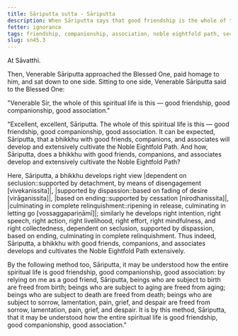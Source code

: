 ```yaml
---
title: Sāriputta sutta - Sāriputta
description: When Sāriputta says that good friendship is the whole of the spiritual life, the Buddha agrees, explaining that good friendship is the basis for the development of the Noble Eightfold Path.
fetter: ignorance
tags: friendship, companionship, association, noble eightfold path, seclusion, dispassion, cessation, relinquishment, sn, sn45-56, sn45
slug: sn45.3
---
```


At Sāvatthi.

Then, Venerable Sāriputta approached the Blessed One, paid homage to him, and sat down to one side. Sitting to one side, Venerable Sāriputta said to the Blessed One:

"Venerable Sir, the whole of this spiritual life is this — good friendship, good companionship, good association."

"Excellent, excellent, Sāriputta. The whole of this spiritual life is this — good friendship, good companionship, good association. It can be expected, Sāriputta, that a bhikkhu with good friends, companions, and associates will develop and extensively cultivate the Noble Eightfold Path. And how, Sāriputta, does a bhikkhu with good friends, companions, and associates develop and extensively cultivate the Noble Eightfold Path?

Here, Sāriputta, a bhikkhu develops right view |dependent on seclusion::supported by detachment, by means of disengagement [vivekanissita]|, |supported by dispassion::based on fading of desire [virāganissita]|, |based on ending::supported by cessation [nirodhanissita]|, |culminating in complete relinquishment::ripening in release, culminating in letting go [vossaggapariṇāmī]|; similarly he develops right intention, right speech, right action, right livelihood, right effort, right mindfulness, and right collectedness, dependent on seclusion, supported by dispassion, based on ending, culminating in complete relinquishment. Thus indeed, Sāriputta, a bhikkhu with good friends, companions, and associates develops and cultivates the Noble Eightfold Path extensively.

By the following method too, Sāriputta, it may be understood how the entire spiritual life is good friendship, good companionship, good association: by relying on me as a good friend, Sāriputta, beings who are subject to birth are freed from birth; beings who are subject to aging are freed from aging; beings who are subject to death are freed from death; beings who are subject to sorrow, lamentation, pain, grief, and despair are freed from sorrow, lamentation, pain, grief, and despair. It is by this method, Sāriputta, that it may be understood how the entire spiritual life is good friendship, good companionship, good association."